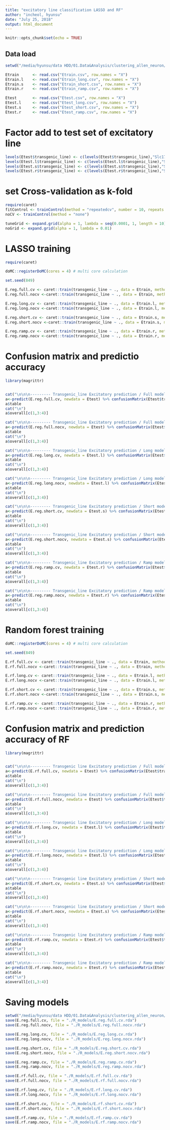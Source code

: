 ```yaml
---
title: "excitatory line classification LASSO and RF"
author: "incheol, hyunsu"
date: "July 25, 2018"
output: html_document
---
```


```r
knitr::opts_chunk$set(echo = TRUE)
```

## Data load

```r
setwd("/media/hyunsu/data HDD/01.Data&Analysis/clustering_allen_neuron/Data_prep/divided_data")

Etrain		<- read.csv("Etrain.csv", row.names = "X")
Etrain.l	<- read.csv("Etrain_long.csv", row.names = "X")
Etrain.s	<- read.csv("Etrain_short.csv", row.names = "X")
Etrain.r	<- read.csv("Etrain_ramp.csv", row.names = "X")

Etest		<- read.csv("Etest.csv", row.names = "X")
Etest.l		<- read.csv("Etest_long.csv", row.names = "X")
Etest.s		<- read.csv("Etest_short.csv", row.names = "X")
Etest.r		<- read.csv("Etest_ramp.csv", row.names = "X")
```

# Factor add to test set of excitatory line
```r
levels(Etest$transgenic_line) <- c(levels(Etest$transgenic_line),"Slc17a6-IRES-Cre")
levels(Etest.l$transgenic_line) <- c(levels(Etest.l$transgenic_line),"Slc17a6-IRES-Cre")
levels(Etest.s$transgenic_line) <- c(levels(Etest.s$transgenic_line),"Slc17a6-IRES-Cre")
levels(Etest.r$transgenic_line) <- c(levels(Etest.r$transgenic_line),"Slc17a6-IRES-Cre")
```

# set Cross-validation as k-fold
```r
require(caret)
fitControl <- trainControl(method = "repeatedcv", number = 10, repeats = 5)
noCV <- trainControl(method = "none")

tuneGrid <- expand.grid(alpha = 1, lambda = seq(0.0001, 1, length = 10))
noGrid <- expand.grid(alpha = 1, lambda = 0.01)
```

# LASSO training 
```r
require(caret)

doMC::registerDoMC(cores = 4) # multi core calculation

set.seed(849)

E.reg.full.cv <- caret::train(transgenic_line ~ ., data = Etrain, method = "glmnet", trControl = fitControl, tuneGrid = tuneGrid)
E.reg.full.nocv <-caret::train(transgenic_line ~ ., data = Etrain, method = "glmnet", trControl = noCV, tuneGrid = noGrid)

E.reg.long.cv <- caret::train(transgenic_line ~ ., data = Etrain.l, method = "glmnet", trControl = fitControl, tuneGrid = tuneGrid)
E.reg.long.nocv <-caret::train(transgenic_line ~ ., data = Etrain.l, method = "glmnet", trControl = noCV, tuneGrid = noGrid)

E.reg.short.cv <- caret::train(transgenic_line ~ ., data = Etrain.s, method = "glmnet", trControl = fitControl, tuneGrid = tuneGrid)
E.reg.short.nocv <-caret::train(transgenic_line ~ ., data = Etrain.s, method = "glmnet", trControl = noCV, tuneGrid = noGrid)

E.reg.ramp.cv <- caret::train(transgenic_line ~ ., data = Etrain.r, method = "glmnet", trControl = fitControl, tuneGrid = tuneGrid)
E.reg.ramp.nocv <-caret::train(transgenic_line ~ ., data = Etrain.r, method = "glmnet", trControl = noCV, tuneGrid = noGrid)

```

# Confusion matrix and predictio accuracy
```r
library(magrittr)


cat("\n\n\n--------- Transgenic_line Excitatory prediction / Full model / LASSO with CV ----------\n")
a<-predict(E.reg.full.cv, newdata = Etest) %>% confusionMatrix(Etest$transgenic_line)
a$table
cat("\n")
a$overall[c(1,3:4)]

cat("\n\n\n--------- Transgenic_line Excitatory prediction / Full model / LASSO without CV ----------\n")
a<-predict(E.reg.full.nocv, newdata = Etest) %>% confusionMatrix(Etest$transgenic_line)
a$table
cat("\n")
a$overall[c(1,3:4)]

cat("\n\n\n--------- Transgenic_line Excitatory prediction / Long model / LASSO with CV ----------\n")
a<-predict(E.reg.long.cv, newdata = Etest.l) %>% confusionMatrix(Etest$transgenic_line)
a$table
cat("\n")
a$overall[c(1,3:4)]

cat("\n\n\n--------- Transgenic_line Excitatory prediction / Long model / LASSO without CV ----------\n")
a<-predict(E.reg.long.nocv, newdata = Etest.l) %>% confusionMatrix(Etest$transgenic_line)
a$table
cat("\n")
a$overall[c(1,3:4)]

cat("\n\n\n--------- Transgenic_line Excitatory prediction / Short model / LASSO with CV ----------\n")
a<-predict(E.reg.short.cv, newdata = Etest.s) %>% confusionMatrix(Etest$transgenic_line)
a$table
cat("\n")
a$overall[c(1,3:4)]

cat("\n\n\n--------- Transgenic_line Excitatory prediction / Short model / LASSO without CV ----------\n")
a<-predict(E.reg.short.nocv, newdata = Etest.s) %>% confusionMatrix(Etest$transgenic_line)
a$table
cat("\n")
a$overall[c(1,3:4)]

cat("\n\n\n--------- Transgenic_line Excitatory prediction / Ramp model / LASSO with CV ----------\n")
a<-predict(E.reg.ramp.cv, newdata = Etest.r) %>% confusionMatrix(Etest$transgenic_line)
a$table
cat("\n")
a$overall[c(1,3:4)]

cat("\n\n\n--------- Transgenic_line Excitatory prediction / Ramp model / LASSO without CV ----------\n")
a<-predict(E.reg.ramp.nocv, newdata = Etest.r) %>% confusionMatrix(Etest$transgenic_line)
a$table
cat("\n")
a$overall[c(1,3:4)]
```

# Random forest training
```r
doMC::registerDoMC(cores = 4) # multi core calculation

set.seed(849)

E.rf.full.cv <- caret::train(transgenic_line ~ ., data = Etrain, method = "rf", trControl = fitControl)
E.rf.full.nocv <-caret::train(transgenic_line ~ ., data = Etrain, method = "rf", trControl = noCV)

E.rf.long.cv <- caret::train(transgenic_line ~ ., data = Etrain.l, method = "rf", trControl = fitControl)
E.rf.long.nocv <-caret::train(transgenic_line ~ ., data = Etrain.l, method = "rf", trControl = noCV)

E.rf.short.cv <- caret::train(transgenic_line ~ ., data = Etrain.s, method = "rf", trControl = fitControl)
E.rf.short.nocv <-caret::train(transgenic_line ~ ., data = Etrain.s, method = "rf", trControl = noCV)

E.rf.ramp.cv <- caret::train(transgenic_line ~ ., data = Etrain.r, method = "rf", trControl = fitControl)
E.rf.ramp.nocv <-caret::train(transgenic_line ~ ., data = Etrain.r, method = "rf", trControl = noCV)
```


# Confusion matrix and prediction accuracy of RF
```r
library(magrittr)


cat("\n\n\n--------- Transgenic line Excitatory prediction / Full model / RANDOM FOREST with CV ----------\n")
a<-predict(E.rf.full.cv, newdata = Etest) %>% confusionMatrix(Etest$transgenic_line)
a$table
cat("\n")
a$overall[c(1,3:4)]

cat("\n\n\n--------- Transgenic line Excitatory prediction / Full model / RANDOM FOREST without CV ----------\n")
a<-predict(E.rf.full.nocv, newdata = Etest) %>% confusionMatrix(Etest$transgenic_line)
a$table
cat("\n")
a$overall[c(1,3:4)]

cat("\n\n\n--------- Transgenic line Excitatory prediction / Long model / RANDOM FOREST with CV ----------\n")
a<-predict(E.rf.long.cv, newdata = Etest.l) %>% confusionMatrix(Etest$transgenic_line)
a$table
cat("\n")
a$overall[c(1,3:4)]

cat("\n\n\n--------- Transgenic line Excitatory prediction / Long model / RANDOM FOREST without CV ----------\n")
a<-predict(E.rf.long.nocv, newdata = Etest.l) %>% confusionMatrix(Etest$transgenic_line)
a$table
cat("\n")
a$overall[c(1,3:4)]

cat("\n\n\n--------- Transgenic line Excitatory prediction / Short model / RANDOM FOREST with CV ----------\n")
a<-predict(E.rf.short.cv, newdata = Etest.s) %>% confusionMatrix(Etest$transgenic_line)
a$table
cat("\n")
a$overall[c(1,3:4)]

cat("\n\n\n--------- Transgenic line Excitatory prediction / Short model / RANDOM FOREST without CV ----------\n")
a<-predict(E.rf.short.nocv, newdata = Etest.s) %>% confusionMatrix(Etest$transgenic_line)
a$table
cat("\n")
a$overall[c(1,3:4)]

cat("\n\n\n--------- Transgenic line Excitatory prediction / Ramp model / RANDOM FOREST with CV ----------\n")
a<-predict(E.rf.ramp.cv, newdata = Etest.r) %>% confusionMatrix(Etest$transgenic_line)
a$table
cat("\n")
a$overall[c(1,3:4)]

cat("\n\n\n--------- Transgenic line Excitatory prediction / Ramp model / RANDOM FOREST without CV ----------\n")
a<-predict(E.rf.ramp.nocv, newdata = Etest.r) %>% confusionMatrix(Etest$transgenic_line)
a$table
cat("\n")
a$overall[c(1,3:4)]
```

# Saving models
```r
setwd("/media/hyunsu/data HDD/01.Data&Analysis/clustering_allen_neuron/lasso_rf")
save(E.reg.full.cv, file = "./R_models/E.reg.full.cv.rda")
save(E.reg.full.nocv, file = "./R_models/E.reg.full.nocv.rda")

save(E.reg.long.cv, file = "./R_models/E.reg.long.cv.rda")
save(E.reg.long.nocv, file = "./R_models/E.reg.long.nocv.rda")

save(E.reg.short.cv, file = "./R_models/E.reg.short.cv.rda")
save(E.reg.short.nocv, file = "./R_models/E.reg.short.nocv.rda")

save(E.reg.ramp.cv, file = "./R_models/E.reg.ramp.cv.rda")
save(E.reg.ramp.nocv, file = "./R_models/E.reg.ramp.nocv.rda")

save(E.rf.full.cv, file = "./R_models/E.rf.full.cv.rda")
save(E.rf.full.nocv, file = "./R_models/E.rf.full.nocv.rda")

save(E.rf.long.cv, file = "./R_models/E.rf.long.cv.rda")
save(E.rf.long.nocv, file = "./R_models/E.rf.long.nocv.rda")

save(E.rf.short.cv, file = "./R_models/E.rf.short.cv.rda")
save(E.rf.short.nocv, file = "./R_models/E.rf.short.nocv.rda")

save(E.rf.ramp.cv, file = "./R_models/E.rf.ramp.cv.rda")
save(E.rf.ramp.nocv, file = "./R_models/E.rf.ramp.nocv.rda")

```

